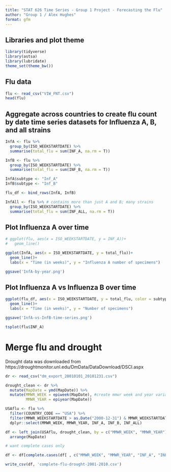 ```yaml
---
title: "STAT 626 Time Series - Group 1 Project - Forecasting the Flu"
author: "Group 1 / Alex Hughes"
format: gfm
---
```


## Libraries and plot theme

```r
library(tidyverse)
library(astsa)
library(lubridate)
theme_set(theme_bw())
```

## Flu data

```r
flu <- read_csv("VIW_FNT.csv")
head(flu)
```

## Aggregate across countries to create flu count by date time series datasets for Influenza A, B, and all strains

```r
InfA <- flu %>% 
  group_by(ISO_WEEKSTARTDATE) %>%
  summarise(total_flu = sum(INF_A, na.rm = T))

InfB <- flu %>%
  group_by(ISO_WEEKSTARTDATE) %>%
  summarise(total_flu = sum(INF_B, na.rm = T))

InfA$subtype <- "Inf_A"
InfB$subtype <- "Inf_B"

flu_df <- bind_rows(InfA, InfB)

InfAll <- flu %>% # contains more than just A and B; many strains
  group_by(ISO_WEEKSTARTDATE) %>%
  summarise(total_flu = sum(INF_ALL, na.rm = T))
```

## Plot Influenza A over time

```r
# ggplot(flu, aes(x = ISO_WEEKSTARTDATE, y = INF_A))+
#   geom_line()

ggplot(InfA, aes(x = ISO_WEEKSTARTDATE, y = total_flu))+
  geom_line()+
  labs(x = "Time (in weeks)", y = "Influenza A number of specimens")

ggsave('InfA-by-year.png')
```

## Plot Influenza A vs Influenza B over time

```r
ggplot(flu_df, aes(x = ISO_WEEKSTARTDATE, y = total_flu, color = subtype))+
  geom_line()+
  labs(x = "Time (in weeks)", y = "Number of specimens")

ggsave('InfA-vs-InfB-time-series.png')
```

```r
tsplot(flu$INF_A)
```

# Merge flu and drought

Drought data was downloaded from https://droughtmonitor.unl.edu/DmData/DataDownload/DSCI.aspx

```r
dr <- read_csv("dm_export_20010101_20101231.csv")

drought_clean <- dr %>%
  mutate(MapDate = ymd(MapDate)) %>%
  mutate(MMWR_WEEK = epiweek(MapDate), #create mmwr week and year variables for matching w/ flu dataset
         MMWR_YEAR = epiyear(MapDate))

USAflu <- flu %>%
  filter(COUNTRY_CODE == "USA") %>%
  filter(MMWR_WEEKSTARTDATE > as.Date("2000-12-31") & MMWR_WEEKSTARTDATE <= as.Date("2010-12-31")) %>%
  dplyr::select(MMWR_WEEK, MMWR_YEAR, INF_A, INF_B, INF_ALL)

df <- left_join(USAflu, drought_clean, by = c("MMWR_WEEK", "MMWR_YEAR")) %>%
  arrange(MapDate)

# want complete cases only

df <- df[complete.cases(df[ , c("MMWR_WEEK", "MMWR_YEAR", "INF_A", "INF_B", "INF_ALL", "DSCI")]), ] 

write_csv(df, 'complete-flu-drought-2001-2010.csv')
```

